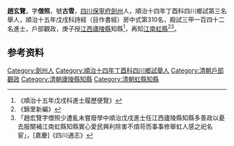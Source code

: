 {{明清人物信息框
| 姓名 = 趙玄覽
| 圖片名稱=  
| 圖片大小 = 220px
| 圖片說明 =  
| 最高職務 = [[江西|江西]][[廬陵縣|廬陵縣]]知縣
| 國家 = 大清
| 爵位 =
| 籍貫 = [[四川|四川]][[保寧府|保寧府]][[劍州|劍州]]
| 字號 = 號古雪
| 諡號 = 
| 出生日期 = 崇禎元年戊辰十月初一日（1628年10月27日）
| 出生地點 =
| 逝世日期 = 
| 逝世地點 = 
| 墓葬 = 
| 配偶 =  
| 親屬 = 高祖[[趙炳然|趙炳然]]（嘉靖乙未進士）、曾祖[[趙居敬|趙居敬]]（太僕寺寺丞祀鄉賢）、祖[[趙延|趙延]]（貴州[[都勻府|都勻府]]知府晉階中議大夫祀名宦鄉賢）、父[[趙維岳|趙維岳]]（萬曆丙辰進士任刑部右侍郎）
| 出身 = 
* 順治十四年丁酉科四川鄉試第三名舉人
* 順治十五年戊戌科三甲一百四十二名進士
| 經歷 = 
| 著作 =  
*
*
*
}}
'''趙玄覽'''{{BD|1628年|10月27日|？年||}}，字'''僧照'''，號'''古雪'''，[[四川|四川]][[保寧府|保寧府]][[劍州|劍州]]人，順治十四年丁酉科四川鄉試第三名舉人，順治十五年戊戌科詩經（目作書經）房中式第310名，殿試三甲一百四十二名進士，戶部觀政，庚子授[[江西|江西]][[廬陵縣|廬陵縣]]知縣<ref>《順治十五年戊戌科進士履歷便覽》</ref>，再知[[江南|江南]][[虹縣|虹縣]]<ref>《錦里新編》</ref><ref>「趙宏覽字僧照少遭亂未嘗廢學中順治戊戌進士任江西廬陵縣知縣多善政以憂去服闋補江南虹縣知縣實心愛民興利除害不煩苛而事事修舉虹人感之祀名宦」，[嘉慶]《四川通志》</ref>。

== 参考资料 ==
{{reflist}}

{{順治十五年戊戌科殿試金榜}}

{{Authority control}}

{{DEFAULTSORT:}}
[[Category:劍州人|Category:劍州人]]
[[Category:順治十四年丁酉科四川鄉試舉人|Category:順治十四年丁酉科四川鄉試舉人]]
[[Category:清朝戶部觀政|Category:清朝戶部觀政]]
[[Category:清朝廬陵縣知縣|Category:清朝廬陵縣知縣]]
[[Category:清朝虹縣知縣|Category:清朝虹縣知縣]]